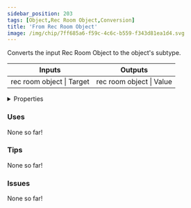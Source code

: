 ```yaml
---
sidebar_position: 203
tags: [Object,Rec Room Object,Conversion]
title: 'From Rec Room Object'
image: /img/chip/7ff685a6-f59c-4c6c-b559-f343d81ea1d4.svg
---
```


Converts the input Rec Room Object to the object's subtype.



<IChip uuid="7ff685a6-f59c-4c6c-b559-f343d81ea1d4"/>

<table><thead><tr><th>Inputs</th><th>Outputs</th></tr></thead><tbody><tr><td>rec room object | Target</td><td>rec room object | Value</td></tr></tbody></table>

<details>
  <summary>Properties</summary>
  <div>
    <div>
    <table>
      <tbody>
        <tr>
          <td>Is beta required?</td>
          <td>No</td>
        </tr>
        <tr>
          <td>Is chip a trolling risk?</td>
          <td>No</td>
        </tr>
        <tr>
          <td>Is chip a role assignment risk?</td>
          <td>No</td>
        </tr>
        <tr>
          <td>Chip UUID</td>
          <td>7ff685a6-f59c-4c6c-b559-f343d81ea1d4</td>
        </tr>
        <tr>
          <td>Room availability</td>
          <td>Available everywhere</td>
        </tr>
      </tbody>
    </table>
    </div>
  </div>
</details>

### Uses

None so far!

### Tips

None so far!

### Issues

None so far!